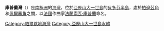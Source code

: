 {{Coord|72|8|S|74|22|W|source:GNIS|display=title}}

'''庫普蘭灣'''（{{lang-en|Couperin Bay}}）是[[南極洲|南極洲]]的[[海灣|海灣]]，位於[[亞歷山大一世島|亞歷山大一世島]]的[[貝多芬半島|貝多芬半島]]，處於[[柏遼茲角|柏遼茲角]]和[[佩爾塞角|佩爾塞角]]之間，以[[法國|法國]]作曲家[[法蘭索瓦·庫普蘭|法蘭索瓦·庫普蘭]]命名。

{{DEFAULTSORT:Couperin Bay}}
[[Category:帕爾默地海灣|Category:帕爾默地海灣]]
[[Category:亞歷山大一世島水體|Category:亞歷山大一世島水體]]


{{AlexanderIsland-geo-stub}}
